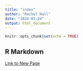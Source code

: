 ```yaml
---
title: "index"
author: "Rachel Hall"
date: "2024-01-24"
output: html_document
---
```


```r
knitr::opts_chunk$set(echo = TRUE)
```

## R Markdown
[Link to New Page](newpage.html)

